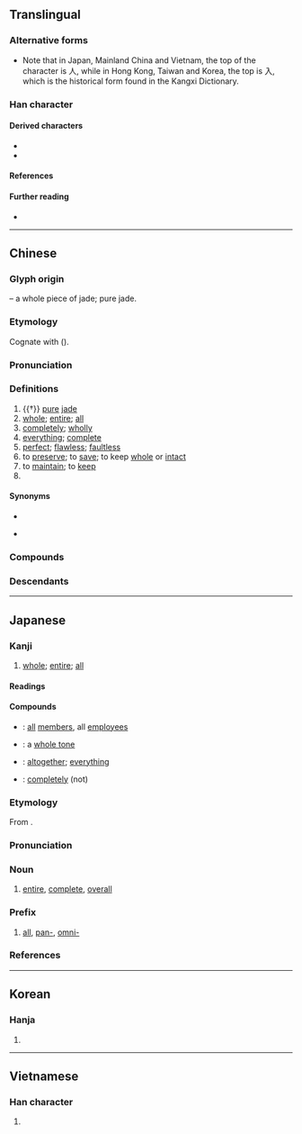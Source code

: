 {{also|金|𠓴|㒰}}
{{character info}}
{{character info|0xfa72}}
{{commonscat}}
==Translingual==
{{CJKV-forms|全|全|全|全}}
{{stroke order|strokes=6}}
{{stroke order|type=animate}}
{{stroke order|type=janimate}}

===Alternative forms===
* Note that in Japan, Mainland China and Vietnam, the top of the character is 人, while in Hong Kong, Taiwan and Korea, the top is 入, which is the historical form found in the Kangxi Dictionary.

===Han character===
{{Han char|rn=11|rad=入|as=04|sn=6|four=80104|canj=OMG|ids=⿱人王 <small>(GJV)</small>,⿱入王 <small>(HTK)</small>}}

====Derived characters====
* {{l|mul|[[佺]], [[㓌]], [[姾]], [[恮]], [[拴]], [[洤]], [[栓]], [[烇]], [[牷]], [[㻇]], [[䀬]], [[硂]], [[絟]]([[𬘥]]), [[𧊲]], [[詮]]([[诠]]), [[跧]], [[輇]]([[辁]]), [[酫]], [[銓]]([[铨]]), [[駩]]([[𩧴]])}}
* {{l|mul|[[𠓻]], [[𠓹]], [[𠓾]], [[峑]], [[𣁦]], [[荃]], [[筌]], [[痊]]}}

====References====
{{Han ref|kx=0126.050|dkj=01424|dj=0271.030|hdz=10115.080|uh=5168}}
{{Han ref|uh=FA72}}

====Further reading====
* {{R:wikidata|Q54874864|全}}
{{clear}}

----

==Chinese==
{{zh-forms|alt=㒰}}
{{zh-wp|zh:全姓|nan:Choân (sèⁿ)}}

===Glyph origin===
{{Han etym}}
{{Han compound|入|玉|ls=ic|t2=jade}} – a whole piece of jade; pure jade.

===Etymology===
Cognate with {{och-l|痊|to become cured}} ({{zh-ref|Karlgen, 1956}}).

===Pronunciation===
{{zh-pron
|m=quán
|m-s=quan2
|dg=чүан1
|c=cyun4
|c-t=tun3
|g=qyon2
|h=pfs=chhiòn;gd=qiên2
|j=qye1
|mb=cṳǐng
|md=ciòng
|mn=qz,tw,xm:chn̂g/zz:chûiⁿ/choân
|mn_note=chn̂g/chûiⁿ - vernacular; choân - literary
|mn-t=cuêng5/cuang5
|mn-t_note=cuêng5 - Chaozhou; cuang5 - Shantou
|w=3xxi
|x=cienn2
|mc=y
|oc=y
|ma=y
|cat=n,a,adv,v,pn
}}

===Definitions===
{{zh-hanzi}}

# {{†}} [[pure]] [[jade]]
# [[whole]]; [[entire]]; [[all]]
# [[completely]]; [[wholly]]
# [[everything]]; [[complete]]
# [[perfect]]; [[flawless]]; [[faultless]]
# to [[preserve]]; to [[save]]; to keep [[whole]] or [[intact]]
# to [[maintain]]; to [[keep]]
# {{surname|zh}}

====Synonyms====
* {{s|whole}}
{{zh-syn-saurus|完整}}
* {{s|all}}
{{zh-dial|都}}

===Compounds===
{{zh-der|周全|全屍|全活|全真教|全等|公私兩全|全額交割|全能運動|十全十美|全票|全豹|全然|全無人性|不完全葉|全天域|二程全書|兩全其美|健全|安全閥|十全|全蝕|完全小學|全景電影|全福|全日制|安全燈|委曲成全|完全就業|全盤|十全老人|保全處分|全面|保全業|兩全|全取|全力以赴|全脂奶粉|全民投票|保全程序|全身之計|全綵|全盛|全心全力|周全方便|全職媽媽|以偏概全|一應俱全|全能生產|全身美白|全景|全套|完全立方|全世界|人事全非|全科醫師|四角俱全|全本|全民運動|全球|全席|全祿|全真先生|全勤|全節|全權|不全|全分|全速|忠孝兩全|安全係數|完全變態|安全率|完全肥料|全文檢索|全方位|一次全倒|全數|大力成全|委曲求全|全民健保|全軍覆沒|忠義雙全|全裂葉|忠孝雙全|全真|全身|全身遠害|五音不全|全軍|全額|全民政治|全銜|十項全能|安全島|八字全帖|全稱|全般|全錄|全集|全唐詩|完全燃燒|全血輸血|不齊全|全力|忍辱求全|六法全書|全神貫注|安全距離|全知|全閉音|安全電流|全始全終|全天候|全心全意|全性|安全帽|二次全倒|全日|小全張|全軀|保全|全年|兩面顧全|全緣葉|全中文|全帖|大獲全勝|安全梯|全音|全部|全人|完完全全|完全葉|完全花|完全比賽|完全數|完全打擊|完全平方|完全中立|完全|全能|全清|安全速度|安全玻璃|安全火柴|安全期|安全感|安全帶|安全刀片|安全|全盤托出|交通安全|安全門|全國|德容兩全|全受全歸|全武行|全體|全無心肝|全長|保全公司|全唐文|全掛子|天全|全局|全民保險|大全張|大全|全壘打|全然不同|圓全|名聞全國|全愈|全開|卯足全力|四庫全書|俱全|全家|全德|全貌|公共安全|全面戰爭|導引大全|全副|全民作戰|不完全是|全新|劉全進瓜|全職|全家福|全國性|全程|全阻|全軍覆滅|全盤否定|全牛|全無忌憚|全民|全權公使|全權代表|全才|全城|全勝|全責|安全氣囊|新約全書|瓦全|渾全|智勇兼全|求全|百科全書|滿漢全席|社會安全|福祿雙全|成全|短褐不全|福壽全歸|目牛無全|月全食|景岳全書|智勇雙全|萬全之計|萬全之策|萬全|福無十全|福壽雙全|百子全書|神清氣全|目無全牛|殘缺不全|百舉百全|歸全反真|文武全才|日全蝕|曹全碑|照單全收|才貌雙全|求全責備|求全之毀|日全食|文武雙全|顧全|隻影全無|自全之計|竭盡全力|色色俱全|集體安全|舊約全書|齊全|計出萬全|苟全|通觀全局|顧全大局|面目全非|難竟全功|難以兩全|面面俱全|遠害全身|雙全|全豐|全書|全備|全會|全地|全角|全員|全域|全曲|全功|全文|全是}}

===Descendants===
{{CJKV||ぜん|전|toàn}}

{{zh-cat|Beginning}}

----

==Japanese==

===Kanji===
{{ja-kanji|grade=3|rs=入04}}

# [[whole]]; [[entire]]; [[all]]

====Readings====
{{ja-readings
|goon=ぜん
|kanon=せん
|kun=すべ-て, まった-く, まった-い, まっと-う<まつた-う
}}

====Compounds====
{{der-top|Compounds}}
* {{ja-r|全%員|ぜん%いん}}: [[all]] [[member]]s, all [[employee]]s
* {{ja-r|全%音|ぜん%おん}}: a [[whole tone]]
* {{ja-r|全%部|ぜん%ぶ}}: [[altogether]]; [[everything]]
* {{ja-r|全%然|ぜん%ぜん}}: [[completely]] (not) {{qualifier|followed by a negative verb}}
{{der-bottom}}

===Etymology===
{{ja-kanjitab|yomi=o|ぜん}}
From {{bor|ja|ltc|-|sort=せん'}} {{m|zh|全|tr=dzjwen||complete, whole}}.

===Pronunciation===
{{ja-pron|yomi=goon|ぜん|acc=1|acc_ref=DJR}}

===Noun===
{{ja-noun|ぜん}}

# [[entire]], [[complete]], [[overall]]

===Prefix===
{{ja-pos|prefix|ぜん}}

# [[all]], [[pan-]], [[omni-]]

===References===
<references/>

----

==Korean==

===Hanja===
{{ko-hanja|온전하다|온전할|전}}

# {{hanja form of|전|[[intact]]}}

----

==Vietnamese==

===Han character===
{{vi-readings|reading=[[toàn]], [[tuyền]]|rs=入04}}

# {{rfdef|vi|sort=入04}}